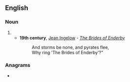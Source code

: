 ==English==

===Noun===
{{en-noun}}

# {{obsolete spelling of|pirate|lang=en}}
#* '''19th century''', [[w:Jean Ingelow|Jean Ingelow]] - ''[[s:The Brides of Enderby|The Brides of Enderby]]''
#*: And storms be none, and pyrates flee,
#*: Why ring 'The Brides of Enderby'?"

===Anagrams===
* {{anagrams|en|Tarpey|aptery|tepary}}